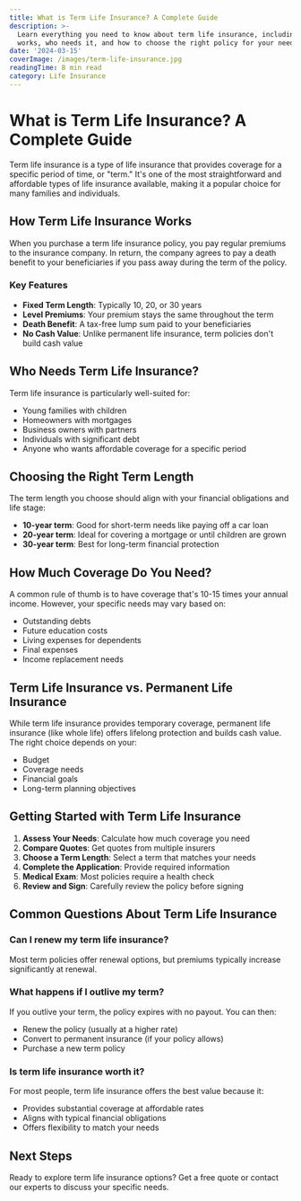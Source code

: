 ```yaml
---
title: What is Term Life Insurance? A Complete Guide
description: >-
  Learn everything you need to know about term life insurance, including how it
  works, who needs it, and how to choose the right policy for your needs.
date: '2024-03-15'
coverImage: /images/term-life-insurance.jpg
readingTime: 8 min read
category: Life Insurance
---
```


# What is Term Life Insurance? A Complete Guide

Term <Link href="/learn/what-is-term-life-insurance">life insurance</Link> is a type of life insurance that provides coverage for a specific period of time, or "term." It's one of the most straightforward and affordable types of life insurance available, making it a popular choice for many families and individuals.

## How Term Life Insurance Works

When you purchase a term life insurance policy, you pay regular premiums to the insurance company. In return, the company agrees to pay a death benefit to your beneficiaries if you pass away during the term of the policy.

### Key Features

- **Fixed Term Length**: Typically 10, 20, or 30 years
- **Level Premiums**: Your premium stays the same throughout the term
- **Death Benefit**: A tax-free lump sum paid to your beneficiaries
- **No Cash Value**: Unlike permanent life insurance, term policies don't build cash value

## Who Needs Term Life Insurance?

Term life insurance is particularly well-suited for:

- Young families with children
- Homeowners with mortgages
- Business owners with partners
- Individuals with significant debt
- Anyone who wants affordable coverage for a specific period

## Choosing the Right Term Length

The term length you choose should align with your financial obligations and life stage:

- **10-year term**: Good for short-term needs like paying off a car loan
- **20-year term**: Ideal for covering a mortgage or until children are grown
- **30-year term**: Best for long-term financial protection

## How Much Coverage Do You Need?

A common rule of thumb is to have coverage that's 10-15 times your annual income. However, your specific needs may vary based on:

- Outstanding debts
- Future education costs
- Living expenses for dependents
- Final expenses
- Income replacement needs

## Term Life Insurance vs. Permanent Life Insurance

While term life insurance provides temporary coverage, permanent life insurance (like whole life) offers lifelong protection and builds cash value. The right choice depends on your:

- Budget
- Coverage needs
- Financial goals
- Long-term planning objectives

## Getting Started with Term Life Insurance

1. **Assess Your Needs**: Calculate how much coverage you need
2. **Compare Quotes**: Get quotes from multiple insurers
3. **Choose a Term Length**: Select a term that matches your needs
4. **Complete the Application**: Provide required information
5. **Medical Exam**: Most policies require a health check
6. **Review and Sign**: Carefully review the policy before signing

## Common Questions About Term Life Insurance

### Can I renew my term life insurance?

Most term policies offer renewal options, but premiums typically increase significantly at renewal.

### What happens if I outlive my term?

If you outlive your term, the policy expires with no payout. You can then:
- Renew the policy (usually at a higher rate)
- Convert to permanent insurance (if your policy allows)
- Purchase a new term policy

### Is term life insurance worth it?

For most people, term life insurance offers the best value because it:
- Provides substantial coverage at affordable rates
- Aligns with typical financial obligations
- Offers flexibility to match your needs

## Next Steps

Ready to explore term life insurance options? <Link href="/get-quote">Get a free quote</Link> or <Link href="/contact">contact our experts</Link> to discuss your specific needs. 

